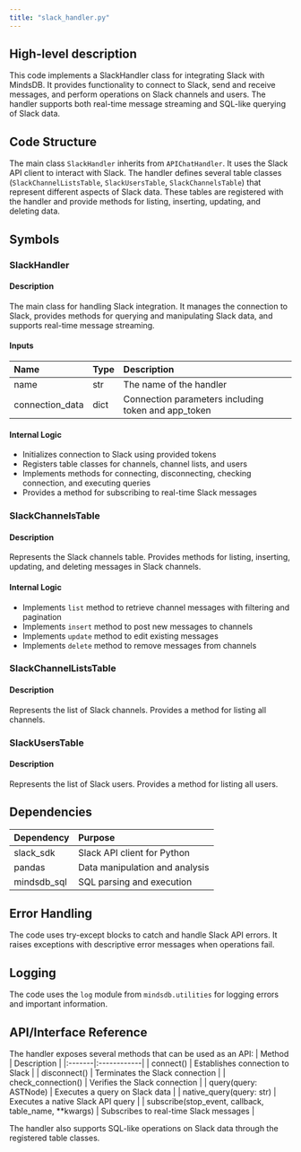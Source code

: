 ```yaml
---
title: "slack_handler.py"
---
```


## High-level description
This code implements a SlackHandler class for integrating Slack with MindsDB. It provides functionality to connect to Slack, send and receive messages, and perform operations on Slack channels and users. The handler supports both real-time message streaming and SQL-like querying of Slack data.

## Code Structure
The main class `SlackHandler` inherits from `APIChatHandler`. It uses the Slack API client to interact with Slack. The handler defines several table classes (`SlackChannelListsTable`, `SlackUsersTable`, `SlackChannelsTable`) that represent different aspects of Slack data. These tables are registered with the handler and provide methods for listing, inserting, updating, and deleting data.

## Symbols

### SlackHandler
#### Description
The main class for handling Slack integration. It manages the connection to Slack, provides methods for querying and manipulating Slack data, and supports real-time message streaming.

#### Inputs
| Name | Type | Description |
|:-----|:-----|:------------|
| name | str | The name of the handler |
| connection_data | dict | Connection parameters including token and app_token |

#### Internal Logic
- Initializes connection to Slack using provided tokens
- Registers table classes for channels, channel lists, and users
- Implements methods for connecting, disconnecting, checking connection, and executing queries
- Provides a method for subscribing to real-time Slack messages

### SlackChannelsTable
#### Description
Represents the Slack channels table. Provides methods for listing, inserting, updating, and deleting messages in Slack channels.

#### Internal Logic
- Implements `list` method to retrieve channel messages with filtering and pagination
- Implements `insert` method to post new messages to channels
- Implements `update` method to edit existing messages
- Implements `delete` method to remove messages from channels

### SlackChannelListsTable
#### Description
Represents the list of Slack channels. Provides a method for listing all channels.

### SlackUsersTable
#### Description
Represents the list of Slack users. Provides a method for listing all users.

## Dependencies
| Dependency | Purpose |
|:-----------|:--------|
| slack_sdk | Slack API client for Python |
| pandas | Data manipulation and analysis |
| mindsdb_sql | SQL parsing and execution |

## Error Handling
The code uses try-except blocks to catch and handle Slack API errors. It raises exceptions with descriptive error messages when operations fail.

## Logging
The code uses the `log` module from `mindsdb.utilities` for logging errors and important information.

## API/Interface Reference
The handler exposes several methods that can be used as an API:
| Method | Description |
|:-------|:------------|
| connect() | Establishes connection to Slack |
| disconnect() | Terminates the Slack connection |
| check_connection() | Verifies the Slack connection |
| query(query: ASTNode) | Executes a query on Slack data |
| native_query(query: str) | Executes a native Slack API query |
| subscribe(stop_event, callback, table_name, **kwargs) | Subscribes to real-time Slack messages |

The handler also supports SQL-like operations on Slack data through the registered table classes.